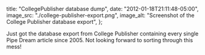   title: "CollegePublisher database dump",
  date: "2012-01-18T21:11:48-05:00",
  image_src: "./college-publisher-export.png",
  image_alt: "Screenshot of the College Publisher database export",
};

Just got the database export from College Publisher containing every single Pipe Dream article since 2005. Not looking forward to sorting through this mess!
